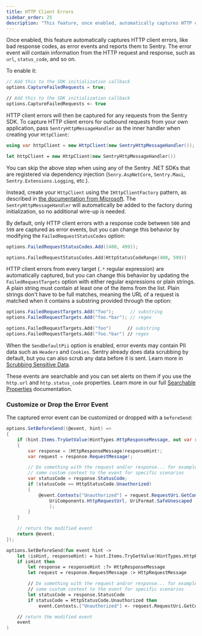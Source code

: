 ```yaml
---
title: HTTP Client Errors
sidebar_order: 25
description: "This feature, once enabled, automatically captures HTTP client errors, like bad response codes, as error events and reports them to Sentry"
---
```


Once enabled, this feature automatically captures HTTP client errors, like bad response codes, as error events and reports them to Sentry. The error event will contain information from the HTTP request and response, such as `url`, `status_code`, and so on.

To enable it:

```csharp
// Add this to the SDK initialization callback
options.CaptureFailedRequests = true;
```

```fsharp
// Add this to the SDK initialization callback
options.CaptureFailedRequests <- true
```

HTTP client errors will then be captured for any requests from the Sentry SDK. To capture HTTP client errors for outbound requests from your own application, pass `SentryHttpMessageHandler` as the inner handler when creating your `HttpClient`:

```csharp
using var httpClient = new HttpClient(new SentryHttpMessageHandler());
```

```fsharp
let httpClient = new HttpClient(new SentryHttpMessageHandler())
```

<Alert title="Tip">

You can skip the above step when using any of the Sentry .NET SDKs that are registered via dependency injection (`Senry.AspNetCore`, `Sentry.Maui`, `Sentry.Extensions.Logging`, etc.).

Instead, create your `HttpClient` using the `IHttpClientFactory` pattern, as described in [the documentation from Microsoft](https://learn.microsoft.com/aspnet/core/fundamentals/http-requests). The `SentryHttpMessageHandler` will automatically be added to the factory during initialization, so no additional wire-up is needed.

</Alert>

By default, only HTTP client errors with a response code between `500` and `599` are captured as error events, but you can change this behavior by modifying the `FailedRequestStatusCodes` option:

```csharp
options.FailedRequestStatusCodes.Add((400, 499));
```

```fsharp
options.FailedRequestStatusCodes.Add(HttpStatusCodeRange(400, 599))
```

HTTP client errors from every target (`.*` regular expression) are automatically captured, but you can change this behavior by updating the `FailedRequestTargets` option with either regular expressions or plain strings. A plain string must contain at least one of the items from the list. Plain strings don't have to be full matches, meaning the URL of a request is matched when it contains a substring provided through the option:

```csharp
options.FailedRequestTargets.Add("foo");      // substring
options.FailedRequestTargets.Add("foo.*bar"); // regex
```

```fsharp
options.FailedRequestTargets.Add("foo")      // substring
options.FailedRequestTargets.Add("foo.*bar") // regex
```

When the `SendDefaultPii` option is enabled, error events may contain PII data such as `Headers` and `Cookies`. Sentry already does data scrubbing by default, but you can also scrub any data before it is sent. Learn more in [Scrubbing Sensitive Data](/platforms/dotnet/data-management/sensitive-data/).

These events are searchable and you can set alerts on them if you use the `http.url` and `http.status_code` properties. Learn more in our full [Searchable Properties](/concepts/search/searchable-properties/) documentation.

### Customize or Drop the Error Event

The captured error event can be customized or dropped with a `beforeSend`:

```csharp
options.SetBeforeSend((@event, hint) =>
{
    if (hint.Items.TryGetValue(HintTypes.HttpResponseMessage, out var responseHint))
    {
        var response = (HttpResponseMessage)responseHint!;
        var request = response.RequestMessage!;

        // Do something with the request and/or response... for example, you could add
        // some custom context to the event for specific scenarios
        var statusCode = response.StatusCode;
        if (statusCode == HttpStatusCode.Unauthorized)
        {
            @event.Contexts["Unauthorized"] = request.RequestUri.GetComponents(
                UriComponents.HttpRequestUrl, UriFormat.SafeUnescaped
                );
        }
    }

    // return the modified event
    return @event;
});
```

```fsharp
options.SetBeforeSend(fun event hint ->
    let (isHint, responseHint) = hint.Items.TryGetValue(HintTypes.HttpResponseMessage)
    if isHint then
        let response = responseHint :?> HttpResponseMessage
        let request = response.RequestMessage :> HttpRequestMessage

        // Do something with the request and/or response... for example, you could add
        // some custom context to the event for specific scenarios
        let statusCode = response.StatusCode
        if statusCode = HttpStatusCode.Unauthorized then
            event.Contexts.["Unauthorized"] <- request.RequestUri.GetComponents(UriComponents.HttpRequestUrl, UriFormat.SafeUnescaped)

    // return the modified event
    event
)
```
